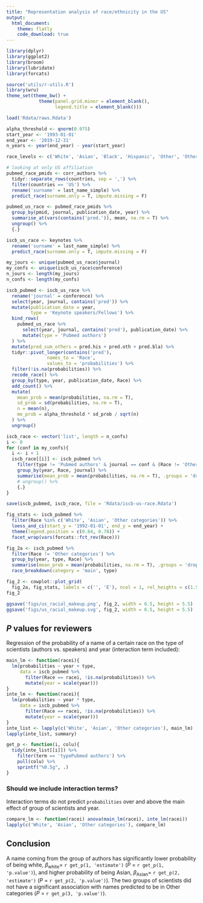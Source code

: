 ```yaml
---
title: "Representation analysis of race/ethnicity in the US"
output:
  html_document:
    theme: flatly
    code_download: true
---
```



```r
library(dplyr)
library(ggplot2)
library(broom)
library(lubridate)
library(forcats)

source('utils/r-utils.R')
library(wru)
theme_set(theme_bw() + 
            theme(panel.grid.minor = element_blank(),
                  legend.title = element_blank()))

load('Rdata/raws.Rdata')

alpha_threshold <- qnorm(0.975)
start_year <- '1993-01-01'
end_year <- '2019-12-31'
n_years <- year(end_year) - year(start_year)

race_levels <- c('White', 'Asian', 'Black', 'Hispanic', 'Other', 'Other categories')
```


```r
# looking at only US affiliation
pubmed_race_pmids <- corr_authors %>% 
  tidyr::separate_rows(countries, sep = ',') %>% 
  filter(countries == 'US') %>%
  rename('surname' = last_name_simple) %>% 
  predict_race(surname.only = T, impute.missing = F) 

pubmed_us_race <- pubmed_race_pmids %>% 
  group_by(pmid, journal, publication_date, year) %>% 
  summarise_at(vars(contains('pred.')), mean, na.rm = T) %>% 
  ungroup() %>%
  {.}

iscb_us_race <- keynotes %>%
  rename('surname' = last_name_simple) %>%
  predict_race(surname.only = T, impute.missing = F)

my_jours <- unique(pubmed_us_race$journal)
my_confs <- unique(iscb_us_race$conference)
n_jours <- length(my_jours)
n_confs <- length(my_confs)
```


```r
iscb_pubmed <- iscb_us_race %>%
  rename('journal' = conference) %>% 
  select(year, journal, contains('pred')) %>%
  mutate(publication_date = year,
         type = 'Keynote speakers/Fellows') %>%
  bind_rows(
    pubmed_us_race %>%
      select(year, journal, contains('pred'), publication_date) %>%
      mutate(type = 'Pubmed authors')
  ) %>%
  mutate(pred_sum_others = pred.his + pred.oth + pred.bla) %>% 
  tidyr::pivot_longer(contains('pred'),
               names_to = 'Race',
               values_to = 'probabilities') %>%
  filter(!is.na(probabilities)) %>% 
  recode_race() %>%
  group_by(type, year, publication_date, Race) %>%
  add_count() %>%
  mutate(
    mean_prob = mean(probabilities, na.rm = T),
    sd_prob = sd(probabilities, na.rm = T),
    n = mean(n),
    me_prob = alpha_threshold * sd_prob / sqrt(n)
  ) %>%
  ungroup() 
```


```r
iscb_race <- vector('list', length = n_confs)
i <- 0
for (conf in my_confs){
  i <- i + 1
  iscb_race[[i]] <- iscb_pubmed %>%
    filter(type != 'Pubmed authors' & journal == conf & (Race != 'Other categories')) %>%
    group_by(year, Race, journal) %>%
    summarise(mean_prob = mean(probabilities, na.rm = T), .groups = 'drop') %>%
    # ungroup() %>% 
    {.}
}
```

```r
save(iscb_pubmed, iscb_race, file = 'Rdata/iscb-us-race.Rdata')
```

```r
fig_stats <- iscb_pubmed %>% 
  filter(Race %in% c('White', 'Asian', 'Other categories')) %>% 
  loess_and_ci(start_y = '1992-01-01', end_y = end_year) +
  theme(legend.position = c(0.84, 0.78)) +
  facet_wrap(vars(forcats::fct_rev(Race)))

fig_2a <- iscb_pubmed %>%
  filter(Race != 'Other categories') %>%
  group_by(year, type, Race) %>%
  summarise(mean_prob = mean(probabilities, na.rm = T), .groups = 'drop') %>%
  race_breakdown(category = 'main', type)

fig_2 <- cowplot::plot_grid(
  fig_2a, fig_stats, labels = c('', 'E'), ncol = 1, rel_heights = c(1.5,1))
fig_2

ggsave('figs/us_racial_makeup.png', fig_2, width = 6.5, height = 5.5)
ggsave('figs/us_racial_makeup.svg', fig_2, width = 6.5, height = 5.5)
```

## _P_ values for reviewers

Regression of the probability of a name of a certain race on the type of scientists (authors vs. speakers) and year (interaction term included):

```r
main_lm <- function(racei){
  lm(probabilities ~ year + type, 
     data = iscb_pubmed %>% 
       filter(Race == racei, !is.na(probabilities)) %>% 
       mutate(year = scale(year)))
}
inte_lm <- function(racei){
  lm(probabilities ~ year * type, 
     data = iscb_pubmed %>% 
       filter(Race == racei, !is.na(probabilities)) %>% 
       mutate(year = scale(year)))
}
inte_list <- lapply(c('White', 'Asian', 'Other categories'), main_lm)
lapply(inte_list, summary)
```

```r
get_p <- function(i, colu){
  tidy(inte_list[[i]]) %>% 
    filter(term == 'typePubmed authors') %>% 
    pull(colu) %>% 
    sprintf("%0.5g", .)
}
```

### Should we include interaction terms?

Interaction terms do not predict `probabilities` over and above the main effect of group of scientists and year.
```r
compare_lm <- function(racei) anova(main_lm(racei), inte_lm(racei))
lapply(c('White', 'Asian', 'Other categories'), compare_lm)
```

## Conclusion

A name coming from the group of authors has significantly lower probability of being white, $\beta_\textrm{white} =$ `r get_p(1, 'estimate')` (_P_ = `r get_p(1, 'p.value')`), and higher probability of being Asian, $\beta_\textrm{Asian} =$ `r get_p(2, 'estimate')` (_P_ = `r get_p(2, 'p.value')`). The two groups of scientists did not have a significant association with names predicted to be in Other categories (_P_ = `r get_p(3, 'p.value')`).

